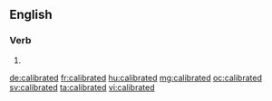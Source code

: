 ==English==

===Verb===
{{head|en|verb form}}

# {{en-past of|calibrate}}

[[de:calibrated]]
[[fr:calibrated]]
[[hu:calibrated]]
[[mg:calibrated]]
[[oc:calibrated]]
[[sv:calibrated]]
[[ta:calibrated]]
[[vi:calibrated]]
